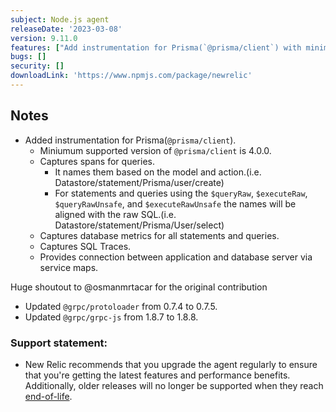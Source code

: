 ```yaml
---
subject: Node.js agent
releaseDate: '2023-03-08'
version: 9.11.0
features: ["Add instrumentation for Prisma(`@prisma/client`) with minimum supported version 4.0.0."]
bugs: []
security: []
downloadLink: 'https://www.npmjs.com/package/newrelic'
---
```


## Notes

* Added instrumentation for Prisma(`@prisma/client`).
  * Miniumum supported version of `@prisma/client` is 4.0.0.
  * Captures spans for queries.
    * It names them based on the model and action.(i.e. Datastore/statement/Prisma/user/create)
    * For statements and queries using the `$queryRaw`, `$executeRaw`, `$queryRawUnsafe`, and `$executeRawUnsafe` the names will be aligned with the raw SQL.(i.e. Datastore/statement/Prisma/User/select)
  * Captures database metrics for all statements and queries.
  * Captures SQL Traces.
  * Provides connection between application and database server via service maps.

Huge shoutout to @osmanmrtacar for the original contribution

* Updated `@grpc/protoloader` from 0.7.4 to 0.7.5.
* Updated `@grpc/grpc-js` from 1.8.7 to 1.8.8.

### Support statement:

* New Relic recommends that you upgrade the agent regularly to ensure that you're getting the latest features and performance benefits. Additionally, older releases will no longer be supported when they reach [end-of-life](/docs/using-new-relic/cross-product-functions/install-configure/notification-changes-new-relic-saas-features-distributed-software).
